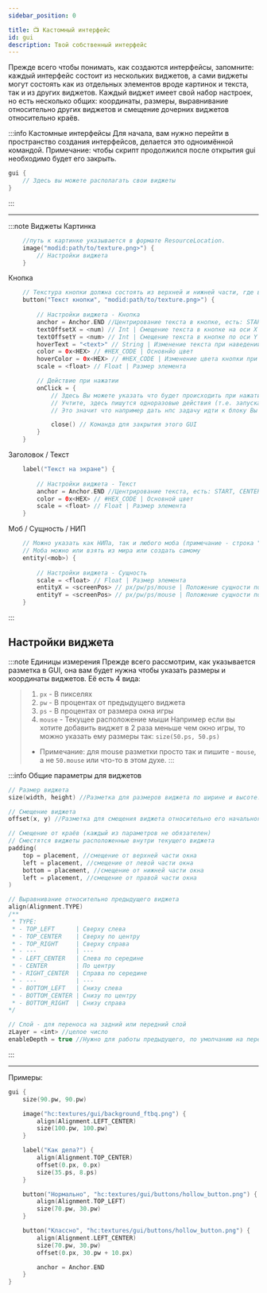 ```yaml
---
sidebar_position: 0

title: 📺 Кастомный интерфейс
id: gui
description: Твой собственный интерфейс
---
```


Прежде всего чтобы понимать, как создаются интерфейсы, запомните: каждый интерфейс состоит из нескольких виджетов, а сами виджеты могут состоять как из отдельных элементов вроде картинок и текста, так и из других виджетов.
Каждый виджет имеет свой набор настроек, но есть несколько общих: координаты, размеры, выравнивание относительно других виджетов и смещение дочерних виджетов относительно краёв.

:::info  Кастомные интерфейсы
Для начала, вам нужно перейти в пространство создания интерфейсов, делается это одноимённой командой.
Примечание: чтобы скрипт продолжился после открытия gui необходимо будет его закрыть.
```kts
gui {
    // Здесь вы можете располагать свои виджеты
}
```
:::

---

:::note Виджеты
Картинка
```kts
    //путь к картинке указывается в формате ResourceLocation.
    image("modid:path/to/texture.png>") {
        // Настройки виджета
    }
```
Кнопка
```kts
    // Текстура кнопки должна состоять из верхней и нижней части, где верхняя - обычная кнопка, нижняя - нажатая кнопка.
    button("Текст кнопки", "modid:path/to/texture.png>") {
        
        // Настройки виджета - Кнопка
        anchor = Anchor.END //Центрирование текста в кнопке, есть: START, CENTER, END
        textOffsetX = <num) // Int | Смещение текста в кнопке на оси X
        textOffsetY = <num> // Int | Смещение текста в кнопке по оси Y
        hoverText = "<text>" // String | Изменение текста при наведении курсором
        color = 0x<HEX> // #HEX_CODE | Основнйо цвет
        hoverColor = 0x<HEX> // #HEX_CODE | Изменение цвета кнопки при наведении курсором
        scale = <float> // Float | Размер элемента

        // Действие при нажатии
        onClick = {
            // Здесь Вы можете указать что будет происходить при нажатии.
            // Учтите, здесь пишутся одноразовые действия (т.е. запускаемые на этапе выполнения скрипта, как например в функции next { ... })
            // Это значит что например дать нпс задачу идти к блоку Вы тут не сможете, но поменять значение переменной - вполне возможно

            close() // Команда для закрытия этого GUI
        }
    }
```
Заголовок / Текст
```kts
    label("Текст на экране") {
        
        // Настройки виджета - Текст
        anchor = Anchor.END //Центрирование текста, есть: START, CENTER, END
        color = 0x<HEX> // #HEX_CODE | Основной цвет
        scale = <float> // Float | Размер элемента
    }
```
Моб / Сущность / НИП
```kts
    // Можно указать как НИПа, так и любого моба (примечание - строка "minecraft:zombie", это не моб, это строка!)
    // Моба можно или взять из мира или создать самому
    entity(<mob>) {
        
        // Настройки виджета - Сущность
        scale = <float> // Float | Размер элемента
        entityX = <screenPos> // px/pw/ps/mouse | Положение сущности по оси X
        entityY = <screenPos> // px/pw/ps/mouse | Положение сущности по оси Y
    }
```
:::

## Настройки виджета

:::note Единицы измерения
Прежде всего рассмотрим, как указывается разметка в GUI, она вам будет нужна чтобы указать размеры и координаты виджетов.
Её есть 4 вида:
> 1) `px` - В пикселях
> 2) `pw` - В процентах от предыдущего виджета
> 3) `ps` - В процентах от размера окна игры
> 4) `mouse` - Текущее расположение мыши
> Например если вы хотите добавить виджет в 2 раза меньше чем окно игры, то можно указать ему размеры так: `size(50.ps, 50.ps)`
> - Примечание: для mouse разметки просто так и пишите - `mouse`, а не `50.mouse` или что-то в этом духе.
:::

:::info Общие параметры для виджетов
```kts
// Размер виджета
size(width, height) //Разметка для размеров виджета по ширине и высоте.

// Смещение виджета
offset(x, y) //Разметка для смещения виджета относительно его начального положения по x и y.

// Смещение от краёв (каждый из параметров не обязателен)
// Сместятся виджеты расположенные внутри текущего виджета
padding(
    top = placement, //смещение от верхней части окна
    left = placement, //смещение от левой части окна
    bottom = placement, //смещение от нижней части окна
    left = placement, //смещение от правой части окна
)

// Выравнивание относительно предыдущего виджета
align(Alignment.TYPE)
/**
 * TYPE:
 * - TOP_LEFT      | Сверху слева
 * - TOP_CENTER    | Сверху по центру
 * - TOP_RIGHT     | Сверху справа
 * - ---           | ---
 * - LEFT_CENTER   | Слева по середине
 * - CENTER        | По центру
 * - RIGHT_CENTER  | Справа по середине
 * - ---           | ---
 * - BOTTOM_LEFT   | Снизу слева
 * - BOTTOM_CENTER | Снизу по центру
 * - BOTTOM_RIGHT  | Снизу справа
*/

// Слой - для переноса на задний или передний слой
zLayer = <int> //целое число
enableDepth = true //Нужно для работы предыдущего, по умолчанию на переднем плане рисуется то, что рисовалось последним, если включить глубину, тогда будет работать и zLayer.
```
:::

---

Примеры:
```kts
gui {
    size(90.pw, 90.pw)

    image("hc:textures/gui/background_ftbq.png") {
        align(Alignment.LEFT_CENTER)
        size(100.pw, 100.pw)
    }

    label("Как дела?") {
        align(Alignment.TOP_CENTER)
        offset(0.px, 0.px)
        size(35.ps, 8.ps)
    }

    button("Нормально", "hc:textures/gui/buttons/hollow_button.png") {
        align(Alignment.TOP_LEFT)
        size(70.pw, 30.pw)
    }

    button("Классно", "hc:textures/gui/buttons/hollow_button.png") {
        align(Alignment.LEFT_CENTER)
        size(70.pw, 30.pw)
        offset(0.px, 30.pw + 10.px)

        anchor = Anchor.END
    }
}
```
